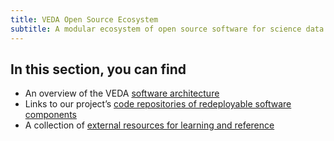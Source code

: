 ```yaml
---
title: VEDA Open Source Ecosystem
subtitle: A modular ecosystem of open source software for science data platforms
---
```


## In this section, you can find

* An overview of the VEDA [software architecture](./architecture.qmd)
* Links to our project's [code repositories of redeployable software components](./repositories.qmd)
* A collection of [external resources for learning and reference](./external-resources.qmd)
